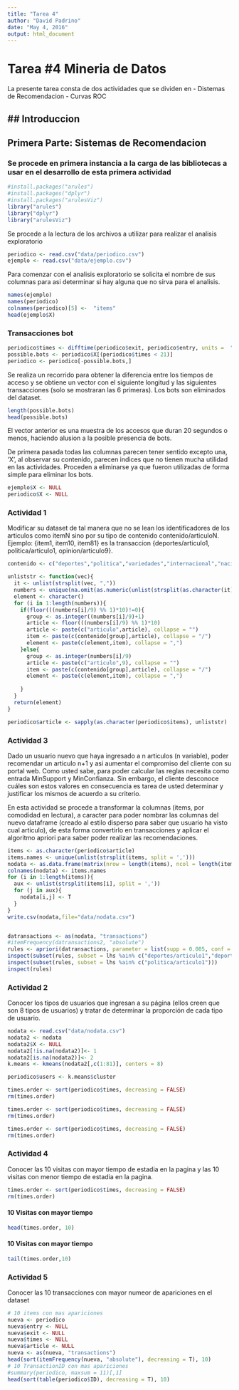 ```yaml
---
title: "Tarea 4"
author: "David Padrino"
date: "May 4, 2016"
output: html_document
---
```

# Tarea #4 Mineria de Datos
La presente tarea consta de dos actividades que se dividen en 
- Distemas de Recomendacion
- Curvas ROC 

## Introduccion
---------------
## Primera Parte: Sistemas de Recomendacion
### Se procede en primera instancia a la carga de las bibliotecas a usar en el desarrollo de esta primera actividad

```r
#install.packages("arules")
#install.packages("dplyr")
#install.packages("arulesViz")
library("arules")
library("dplyr")
library("arulesViz")
```

Se procede a la lectura de los archivos a utilizar para realizar el analisis exploratorio

```r
periodico <- read.csv("data/periodico.csv")
ejemplo <- read.csv("data/ejemplo.csv")
```

Para comenzar con el analisis exploratorio se solicita el nombre de sus columnas para asi determinar si hay alguna que no sirva para el analisis.

```r
names(ejemplo)
names(periodico)
colnames(periodico)[5] <-  "items"
head(ejemplo$X)

```

### Transacciones bot
```r
periodico$times <- difftime(periodico$exit, periodico$entry, units =  "secs")
possible.bots <- periodico$X[(periodico$times < 21)]
periodico <- periodico[-possible.bots,]
```
Se realiza un recorrido para obtener la diferencia entre los tiempos de acceso y se obtiene un vector con el siguiente longitud y las siguientes transacciones (solo se mostraran las 6 primeras). Los bots son eliminados del dataset.

```r
length(possible.bots)
head(possible.bots)
```
El vector anterior es una muestra de los accesos que duran 20 segundos o menos, haciendo alusion a la posible presencia de bots.

De primera pasada todas las columnas parecen tener sentido excepto una, 'X', al observar su contenido, parecen indices que no tienen mucha utilidad en las actividades. Proceden a eliminarse ya que fueron utilizadas de forma simple para eliminar los bots.
```r
ejemplo$X <- NULL
periodico$X <- NULL
```



### Actividad 1
Modificar su dataset de tal manera que no se lean los identificadores de los articulos como itemN sino
por su tipo de contenido contenido/articuloN. Ejemplo: {item1, item10, item81} es la transaccion
{deportes/articulo1, politica/articulo1, opinion/articulo9}.

```r
contenido <- c("deportes","politica","variedades","internacional","nacionales","sucesos","comunidad","negocios","opinion")

unliststr <- function(vec){
  it <- unlist(strsplit(vec, ","))
  numbers <- unique(na.omit(as.numeric(unlist(strsplit(as.character(it), "[^0-9]+")))))
  element <- character()
  for (i in 1:length(numbers)){
    if(floor(((numbers[i]/9) %% 1)*10)!=0){
      group <- as.integer((numbers[i]/9)+1)
      article <- floor(((numbers[i]/9) %% 1)*10)
      article <- paste(c("articulo",article), collapse = "")
      item <- paste(c(contenido[group],article), collapse = "/")
      element <- paste(c(element,item), collapse = ",")
    }else{
      group <- as.integer(numbers[i]/9)
      article <- paste(c("articulo",9), collapse = "")    
      item <- paste(c(contenido[group],article), collapse = "/")
      element <- paste(c(element,item), collapse = ",")
  
    }
  }
  return(element)
}

periodico$article <- sapply(as.character(periodico$items), unliststr)
```


### Actividad 3
Dado un usuario nuevo que haya ingresado a n articulos (n variable), poder recomendar un articulo n+1
y asi aumentar el compromiso del cliente con su portal web. Como usted sabe, para poder calcular las
reglas necesita como entrada MinSupport y MinConfianza. Sin embargo, el cliente desconoce cuáles
son estos valores en consecuencia es tarea de usted determinar y justificar los mismos de acuerdo a su
criterio.

En esta actividad se procede a transformar la columnas (items, por comodidad en lectura), a caracter para poder nombrar las columnas del nuevo dataframe (creado al estilo disperso para saber que usuario ha visto cual articulo), de esta forma convertirlo en transacciones y aplicar el algoritmo apriori para saber poder realizar las recomendaciones.
```r
items <- as.character(periodico$article)
items.names <- unique(unlist(strsplit(items, split = ',')))
nodata <- as.data.frame(matrix(nrow = length(items), ncol = length(items.names)))
colnames(nodata) <- items.names
for (i in 1:length(items)){
  aux <- unlist(strsplit(items[i], split = ','))
  for (j in aux){
    nodata[i,j] <- T
  }
}
write.csv(nodata,file="data/nodata.csv")


datransactions <- as(nodata, "transactions")
#itemFrequency(datransactions2, "absolute")
rules <- apriori(datransactions, parameter = list(supp = 0.005, conf = 0.9, target = "rules"))
inspect(subset(rules, subset = lhs %ain% c("deportes/articulo1","deportes/articulo2")))
inspect(subset(rules, subset = lhs %ain% c("politica/articulo1")))
inspect(rules)
```

### Actividad 2
Conocer los tipos de usuarios que ingresan a su página (ellos creen que son 8 tipos de usuarios) y
tratar de determinar la proporción de cada tipo de usuario.
```r
nodata <- read.csv("data/nodata.csv")
nodata2 <- nodata
nodata2$X <- NULL
nodata2[!is.na(nodata2)]<- 1
nodata2[is.na(nodata2)]<- 2
k.means <- kmeans(nodata2[,c(1:81)], centers = 8)
```

```r
periodico$users <- k.means$cluster
```

```r
times.order <- sort(periodico$times, decreasing = FALSE)
rm(times.order)
```

```r
times.order <- sort(periodico$times, decreasing = FALSE)
rm(times.order)
```

```r
times.order <- sort(periodico$times, decreasing = FALSE)
rm(times.order)
```
### Actividad 4
Conocer las 10 visitas con mayor tiempo de estadia en la pagina y las 10 visitas con menor tiempo de
estadia en la pagina.
```r
times.order <- sort(periodico$times, decreasing = FALSE)
rm(times.order)
```
#### 10 Visitas con mayor tiempo
```r
head(times.order, 10)
```
#### 10 Visitas con mayor tiempo
```r
tail(times.order,10)
```


### Actividad 5
Conocer las 10 transacciones con mayor numeor de apariciones en el dataset
```r
# 10 items con mas apariciones
nueva <- periodico
nueva$entry <- NULL
nueva$exit <- NULL
nueva$times <- NULL
nueva$article <- NULL
nueva <- as(nueva, "transactions")
head(sort(itemFrequency(nueva, "absolute"), decreasing = T), 10)
# 10 TransactionID con mas apariciones
#summary(periodico, maxsum = 11)[,1]
head(sort(table(periodico$ID), decreasing = T), 10)

```

